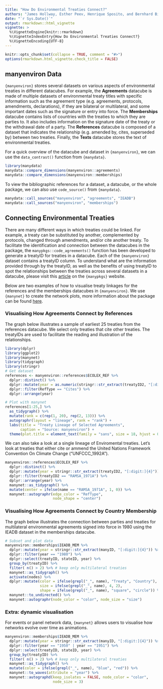```yaml
---
title: "How Do Environmental Treaties Connect?"
authors: "James Hollway, Esther Peev, Henrique Sposito, and Bernhard Bieri"
date: "`r Sys.Date()`"
output: rmarkdown::html_vignette
vignette: >
  %\VignetteEngine{knitr::rmarkdown}
  %\VignetteIndexEntry{How Do Environmental Treaties Connect?}
  %\VignetteEncoding{UTF-8}
---
```


```r
knitr::opts_chunk$set(collapse = TRUE, comment = "#>")
options(rmarkdown.html_vignette.check_title = FALSE)
```

## manyenviron Data

`{manyenviron}` stores several datasets on various aspects of environmental treaties in different datacubes.
For example, the **Agreements** datacube is made of multiple datasets of environmental treaty titles with
specific information such as the agreement type (e.g. agreements, protocols, amendments, declarations), if
they are bilateral or multilateral, and some important dates such as the signature or entry into force.
The **Memberships** datacube contains lists of countries with the treaties to which they are parties to. It
also includes information on the signature date of the treaty or the withdrawal date of a party.
The **References** datacube is composed of a dataset that indicates the relationship (e.g. amended by,
cites, superseded by) between two treaties. Finally, the **Texts** datacube stores the text of
environmental treaties.

For a quick overview of the datacube and dataset in `{manyenviron}`, we can use the `data_contrast()` function from `{manydata}`.

```r
library(manydata)
manydata::compare_dimensions(manyenviron::agreements)
manydata::compare_dimensions(manyenviron::memberships)
```

To view the bibliographic references for a dataset, a datacube, or the whole package, we can also use `code_source()` from `{manydata}`.

```r
manydata::call_sources("manyenviron", "agreements", "IEADB")
manydata::call_sources("manyenviron", "memberships")
```

## Connecting Environmental Treaties

There are many different ways in which treaties could be linked.
For example, a treaty can be substituted by another, complemented by protocols,
changed through amendments, and/or cite another treaty.
To facilitate the identification and connection between the datacubes in the package, the `manypkgs::code_agreements()` function has been developed to generate a treatyID for treaties in a datacube.
Each of the `{manyenviron}` dataset contains a treatyID column.
To understand what are the information provided through by the treatyID,
as well as the benefits of using treatyID to spot the relationships between the treaties across several datasets
in a datacube, please visit this [article](https://globalgov.github.io/manypkgs/articles/agreements.html)
on the `{manypkgs}` website.

Below are two examples of how to visualise treaty linkages for the references and the
memberships datacubes in `{manyenviron}`.
We use `{manynet}` to create the network plots, more information about the package can be found
[here](https://stocnet.github.io/manynet/).

### Visualising How Agreements Connect by References

The graph below illustrates a sample of earliest 25 treaties from the references datacube. We select only treaties that cite other treaties. The treatyIDs are used to facilitate the reading and illustration of the relationships.

```r
library(dplyr)
library(ggplot2)
library(manynet)
library(tidygraph)
library(stringr)
# Get dataset
references <- manyenviron::references$ECOLEX_REF %>%
  dplyr::distinct() %>%
  dplyr::mutate(year = as.numeric(stringr::str_extract(treatyID2, "[:digit:]{4}"))) %>%
  dplyr::filter(RefType == "Cites") %>%
  dplyr::arrange(year)

# Plot with manynet
references[1:25,] %>%
  as_tidygraph() %>%
  mutate(rank = c(rep(1, 20), rep(2, 13))) %>%
  autographr(layout = "lineage", rank = "rank") +
  labs(title = "Treaty Lineage of Selected Agreements",
       caption = "Source: manyenviron") +
  theme(plot.title = element_text(family = "sans", size = 18, hjust = 0.5))
```

We can also take a look at a single lineage of Enviromental treaties.
Let's look at treaties that either cite or ammend the United Nations Framework Convention On Climate Change ("UNFCCC_1992A").

```r
manyenviron::references$ECOLEX_REF %>%
  dplyr::distinct() %>%
  dplyr::mutate(year = stringr::str_extract(treatyID2, "[:digit:]{4}")) %>%
  dplyr::filter(treatyID2 == "RAMSA_1971A") %>%
  dplyr::arrange(year) %>% 
  manynet::as_tidygraph() %>%
  mutate(center = ifelse(name == "RAMSA_1971A", 1, 0)) %>%
  manynet::autographr(edge_color = "RefType",
                      node_shape = "center")
```

### Visualising How Agreements Connect by Country Membership

The graph below illustrates the connection between parties and treaties for multilateral environmental agreements signed into force in 1980 using the IEADB dataset in the memberships datacube.

```r
# Subset and plot data
manyenviron::memberships$IEADB_MEM %>%
  dplyr::mutate(year = stringr::str_extract(manyID, "[:digit:]{4}")) %>%
  dplyr::filter(year == "1980") %>%
  dplyr::select(treatyID, stateID, year) %>%
  group_by(treatyID) %>%
  filter( n() > 2) %>% # keep only multilateral treaties
  manynet::as_tidygraph() %>%
  activate(nodes) %>%
  dplyr::mutate(color = ifelse(grepl("_", name), "Treaty", "Country"),
                size = ifelse(grepl("_", name), 4, 2),
                shape = ifelse(grepl("_", name), "square", "circle")) %>%
  manynet::to_undirected() %>%
  manynet::autographr(node_color = "color", node_size = "size")
```

### Extra: dynamic visualisation

For events or panel network data, `{manynet}` allows users to visualise how networks evolve over time as animations.

```r
manyenviron::memberships$IEADB_MEM %>%
  dplyr::mutate(year = stringr::str_extract(manyID, "[:digit:]{4}")) %>%
  dplyr::filter(year == "1950" | year == "1951") %>%
  dplyr::select(treatyID, stateID, year) %>%
  group_by(treatyID) %>%
  filter( n() > 2) %>% # keep only multilateral treaties
  manynet::as_tidygraph() %>%
  mutate(color = ifelse(grepl("_", name), "blue", "red")) %>%
  manynet::to_waves(attribute = "year") %>% 
  manynet::autographd(keep_isolates = FALSE, node_color = "color", 
                      node_size = 3)
```
 